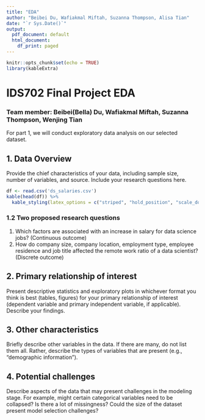 ```yaml
---
title: "EDA"
author: "Beibei Du, Wafiakmal Miftah, Suzanna Thompson, Alisa Tian"
date: "`r Sys.Date()`"
output: 
  pdf_document: default
  html_document:
    df_print: paged
---
```


```r
knitr::opts_chunk$set(echo = TRUE)
library(kableExtra)
```
# IDS702 Final Project EDA
### Team member: Beibei(Bella) Du, Wafiakmal Miftah, Suzanna Thompson, Wenjing Tian

For part 1, we will conduct exploratory data analysis on our selected dataset.

## 1. Data Overview
Provide the chief characteristics of your data, including sample size, number of variables, and source. Include your research questions here.

```r
df <- read.csv('ds_salaries.csv')
kable(head(df)) %>%
  kable_styling(latex_options = c("striped", "hold_position", "scale_down"))
```



### 1.2 Two proposed research questions
1. Which factors are associated with an increase in salary for data science jobs? (Continuous outcome)
2. How do company size, company location, employment type, employee residence and job title affected the remote work ratio of a data scientist? (Discrete outcome)

## 2. Primary relationship of interest
Present descriptive statistics and exploratory plots in whichever format you think is best (tables, figures) for your primary relationship of interest (dependent variable and primary independent variable, if applicable). Describe your findings.

## 3. Other characteristics
Briefly describe other variables in the data. If there are many, do not list them all. Rather, describe the types of variables that are present (e.g., “demographic information”).

## 4. Potential challenges
Describe aspects of the data that may present challenges in the modeling stage. For example, might certain categorical variables need to be collapsed? Is there a lot of missingness? Could the size of the dataset present model selection challenges?